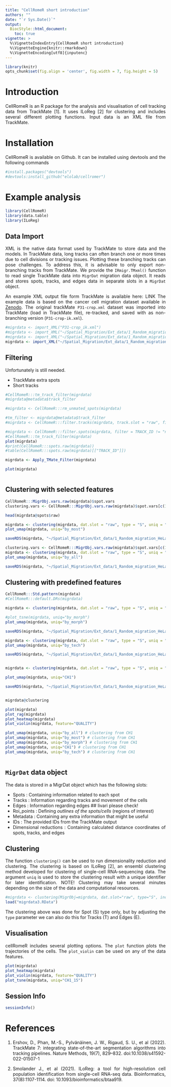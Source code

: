 ```yaml
---
title: "CellRomeR short introduction"
authors: ""
date: "`r Sys.Date()`"
output: 
  BiocStyle::html_document:
    toc: true
vignette: >
  %\VignetteIndexEntry{CellRomeR short introduction}
  %\VignetteEngine{knitr::rmarkdown}
  %\VignetteEncoding[utf8]{inputenc}
---
```

  
<style>
body {
text-align: justify}
</style>
  
```r
library(knitr)
opts_chunk$set(fig.align = 'center', fig.width = 7, fig.height = 5)
```

# Introduction 

CellRomeR is an R package for the analysis and visualisation of cell tracking data from TrackMate [1]. It uses ILoReg [2] for clustering and includes several different plotting functions. Input data is an XML file from TrackMate.

# Installation

CellRomeR is available on Github. It can be installed using devtools and the following commands

```r
#install.packages("devtools")
#devtools:install_github("elolab/cellromer")
```

# Example analysis

```r
library(CellRomeR)
library(data.table)
library(ILoReg)
```

## Data Import

XML is the native data format used by TrackMate to store data and the models. In TrackMate data, long tracks can often branch one or more times due to cell divisions or tracking issues. Plotting these branching tracks can pose challenges. To address this, it is advisable to only export non-branching tracks from TrackMate. We provide the `IRmigr.TMxml()` function to read single TrackMate data into `MigrDat` migration data object. It reads and stores spots, tracks, and edges data in separate slots in a `MigrDat` object.

An example XML output file form TrackMate is available here: LINK
The example data is based on the cancer cell migration dataset available in [Zenodo](https://zenodo.org/records/5206107). The original trackMate `P31-crop.xml` dataset was imported into TrackMate (load in TrackMate file), re-tracked, and saved with as non-branching version (`P31-crop-ik.xml`).


```r
#migrdata <- import_XML("P31-crop_ik.xml")
#migrdata <- import_XML("~/Spatial_Migration/Ext_data/1_Random_migration_HeLa_cells.xml")
#migrdata <- import_XML("~/Spatial_Migration/Ext_data/1_Random_migration_HeLa_cells_frames0_25.xml")
migrdata <- import_XML("~/Spatial_Migration/Ext_data/1_Random_migration_HeLa_Cellpose_LapT_Fltred.xml")
```



## Filtering 

Unfortunately is still needed. 

- TrackMate extra spots 
- Short tracks 


```r

#CellRomeR:::tm_track_filter(migrdata) 
#migrdata@metadata$track_filter

#migrdata <- CellRomeR:::rm_unmated_spots(migrdata) 

#tm_filter <- migrdata@metadata$track_filter 
#migrdata <- CellRomeR:::filter.tracks(migrdata, track.slot = "raw", filter = TRACK_ID %in% tm_filter) 

#migrdata <- CellRomeR:::filter.spots(migrdata, filter = TRACK_ID != "ninTracks", spot.slot = "raw") 
#CellRomeR:::tm_track_filter(migrdata)
plot(migrdata)
#print(CellRomeR:::spots.raw(migrdata))
#table(CellRomeR:::spots.raw(migrdata)[["TRACK_ID"]])

migrdata <- Apply_TMate_Filter(migrdata) 

plot(migrdata)



```


## Clustering with selected features  

```r

CellRomeR:::MigrObj.vars.raw(migrdata)$spot.vars
clustering.vars <- CellRomeR:::MigrObj.vars.raw(migrdata)$spot.vars[c(10,12,13,22:31,33)] 

head(migrdata@spots$raw)

migrdata <- clustering(migrdata, dat.slot = "raw", type = "S", uniq = "by_most", kILoReg = 5, vars = clustering.vars) 
plot_umap(migrdata, uniq="by_most")

saveRDS(migrdata, "~/Spatial_Migration/Ext_data/1_Random_migration_HeLa_Cellpose_LapT_ClustWMost.Rds")

clustering.vars <- CellRomeR:::MigrObj.vars.raw(migrdata)$spot.vars[c(10,12:17,20:31,33)] 
migrdata <- clustering(migrdata, dat.slot = "raw", type = "S", uniq = "by_all", kILoReg = 8, vars = clustering.vars) 
plot_umap(migrdata, uniq="by_all")

saveRDS(migrdata, "~/Spatial_Migration/Ext_data/1_Random_migration_HeLa_Cellpose_LapT_Clust_All.Rds")


```


## Clustering with predefined features  

```r

CellRomeR:::Std.pattern(migrdata)
#CellRomeR:::default.DRs(migrdata)

migrdata <- clustering(migrdata, dat.slot = "raw", type = "S", uniq = "by_morph", kILoReg = 5, predef = "morphological") 

#plot_tsne(migrdata, uniq="by_morph") 
plot_umap(migrdata, uniq="by_morph") 

saveRDS(migrdata, "~/Spatial_Migration/Ext_data/1_Random_migration_HeLa_Cellpose_LapT_morpClust.Rds")

migrdata <- clustering(migrdata, dat.slot = "raw", type = "S", uniq = "by_tech", kILoReg = 5, predef = "technical") 
plot_umap(migrdata, uniq="by_tech") 

saveRDS(migrdata, "~/Spatial_Migration/Ext_data/1_Random_migration_HeLa_Cellpose_LapT_techClust.Rds")


migrdata <- clustering(migrdata, dat.slot = "raw", type = "S", uniq = "CH1", kILoReg = 8, incl.pattern = "CH1", predef = "none") 

plot_umap(migrdata, uniq="CH1") 

saveRDS(migrdata, "~/Spatial_Migration/Ext_data/1_Random_migration_HeLa_Cellpose_LapT_CH1_Clust.Rds")


migrdata@clustering

```


```r


plot(migrdata)
plot_rag(migrdata)
plot_heatmap(migrdata)
plot_violin(migrdata, feature="QUALITY")

plot_umap(migrdata, uniq="by_all") # clustering from CH1 
plot_umap(migrdata, uniq="by_most") # clustering from CH1 
plot_umap(migrdata, uniq="by_morph") # clustering from CH1 
plot_umap(migrdata, uniq="CH1") # clustering from CH1 
plot_umap(migrdata, uniq="by_tech") # clustering from CH1



```


## `MigrDat` data object

The data is stored in a MigrDat object which has the following slots:

- Spots      : Containing information related to each spot
- Tracks     : Information regarding tracks and movement of the cells
- Edges      : Information regarding edges ## Iivari please check!
- Roi_points : Defining *outlines of the spots/cells* (regions of interest)
- Metadata   : Containing any extra information that might be useful
- IDs        : The provided IDs from the TrackMate output
- Dimensional 
  reductions : Containing calculated distance coordinates of spots, tracks, and edges
    
## Clustering

The function `clustering()` can be used to run dimensionality reduction and clustering. The clustering is based on ILoReg [2], an ensembl clustering method developed for clustering of single-cell RNA-sequencing data. The argument `uniq` is used to store the clustering result with a unique identifier for later identification. NOTE! Clustering may take several minutes depending on the size of the data and computational resources. 

```r

#migrdata <- clustering(MigrObj=migrdata, dat.slot="raw", type="S", incl.pattern=c("CH1"), uniq="CH1_15", kILoReg=15)
load("migrdata3.RData")

```

The clustering above was done for Spot (S) type only, but by adjusting the `type` parameter we can also do this for Tracks (T) and Edges (E).

## Visualisation

cellRomeR includes several plotting options. The `plot` function plots the trajectories of the cells. The `plot_violin` can be used on any of the data features. 


```r

plot(migrdata)
plot_heatmap(migrdata)
plot_violin(migrdata, feature="QUALITY")
plot_tsne(migrdata, uniq="CH1_15")


```

## Session Info

```r

sessionInfo()
```

# References

1. Ershov, D., Phan, M.-S., Pylvänäinen, J. W., Rigaud, S. U., et al (2022). TrackMate 7: integrating state-of-the-art segmentation algorithms into tracking pipelines. Nature Methods, 19(7), 829–832. doi:10.1038/s41592-022-01507-1

2. Smolander J., et al (2021). ILoReg: a tool for high-resolution cell population identification from single-cell RNA-seq data. Bioinformatics, 37(8):1107-1114. doi: 10.1093/bioinformatics/btaa919.

